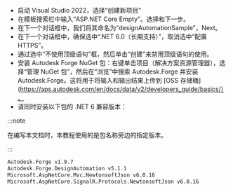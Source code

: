 
- 启动 Visual Studio 2022，选择“创建新项目”
- 在模板搜索栏中输入“ASP.NET Core Empty”。选择和下一步。
- 在下一个对话框中，我们将其命名为“designAutomationSample”，Next。
- 在下一个对话框中，确保选中“.NET 6.0（长期支持）”，取消选中“配置 HTTPS”。
- 通过选中“不使用顶级语句”框，然后单击“创建”来禁用顶级语句的使用。
- 安装 Autodesk Forge NuGet 包：右键单击项目（解决方案资源管理器），选择“管理 NuGet 包”，然后在“浏览”中搜索 Autodesk.Forge 并安装 Autodesk.Forge。这将用于将输入和输出结果上传到 [OSS 存储桶](https://aps.autodesk.com/en/docs/data/v2/developers_guide/basics/）。
- 请同时安装以下包的 .NET 6 兼容版本：



:::note

在编写本文档时，本教程使用的是包名称旁边的指定版本。


:::



```bash
Autodesk.Forge v1.9.7
Autodesk.Forge.DesignAutomation v5.1.1
Microsoft.AspNetCore.Mvc.NewtonsoftJson v6.0.16
Microsoft.AspNetCore.SignalR.Protocols.NewtonsoftJson v6.0.16
```

<ResponsiveVideo src={PreviewUrl} />
